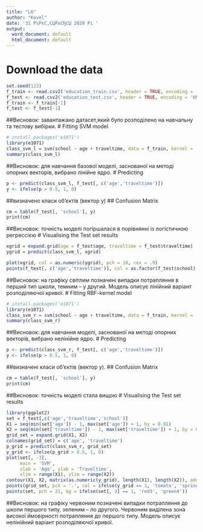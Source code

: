 ---
title: "L6"
author: "Kovel"
date: '31 РѕРєС‚СЏР±СЂСЏ 2020 Рі '
output:
  word_document: default
  html_document: default
---

# Download the data
```{r}
set.seed(123)
f_train <- read.csv2('education_train.csv', header = TRUE, encoding = 'UNICOD')
f_test <- read.csv2('education_test.csv', header = TRUE, encoding = 'UNICOD')
f_train <- f_train[-1]
f_test <- f_test[-1]
```
##Висновок: завантажано датасет,який було розподілено на навчальну та тестову вибірки.
# Fitting SVM model
```{r}
# install.packages('e1071')
library(e1071)
class_svm_l = svm(school ~ age + traveltime, data = f_train, kernel = 'linear')
summary(class_svm_l)
```
##Висновок: для навчання базової моделі, заснованої на методі опорних векторів, вибрано лінійне ядро.
# Predicting
```{r}
p <- predict(class_svm_l, f_test[, c('age','traveltime')])
y <- ifelse(p > 0.5, 1, 0)
```
##визначено класи об’єктів (вектор у)
## Confusion Matrix
```{r}
cm = table(f_test[, 'school'], y)
print(cm)
```
##Висновок: точність моделі погіршалася в порівнянні із логістичною регрессією
# Visualising the Test set results
```{r}
xgrid = expand.grid(age = f_test$age, traveltime = f_test$traveltime)
ygrid = predict(class_svm_l, xgrid)

plot(xgrid, col = as.numeric(ygrid), pch = 10, cex = .9)
points(f_test[, c('age','traveltime')], col = as.factor(f_test$school), pch = 19)
```
##Висновок: на графіку світлим позначені випадки потрапляння в перший тип школи, темним – у другий. Модель описує лінійний варіант розподіляючої кривої.
# Fitting RBF-kernel model
```{r}
# install.packages('e1071')
library(e1071)
class_svm_r = svm(school ~ age + traveltime, data = f_train, kernel = 'radial')
summary(class_svm_r)
```
##Висновок: для навчання моделі, заснованої на методі опорних векторів, вибрано нелінійне ядро.
# Predicting
```{r}
p <- predict(class_svm_r, f_test[, c('age','traveltime')])
y <- ifelse(p > 0.5, 1, 0)
```
##визначені класи об’єктів (вектор у).
## Confusion Matrix
```{r}
cm = table(f_test[, 'school'], y)
print(cm)
```
##Висновок: точність моделі стала вищою
# Visualising the Test set results
```{r}
library(ggplot2)
set = f_test[,c('age','traveltime','school')]
X1 = seq(min(set['age']) - 1, max(set['age']) + 1, by = 0.01)
X2 = seq(min(set['traveltime']) - 1, max(set['traveltime']) + 1, by = 0.01)
grid_set = expand.grid(X1, X2)
colnames(grid_set) = c('age', 'traveltime')
p_grid = predict(class_svm_r, grid_set)
y_grid <- ifelse(p_grid > 0.5, 1, 0)
plot(set[, -3],
     main = 'SVM',
     xlab = 'Age', ylab = 'Traveltime',
     xlim = range(X1), ylim = range(X2))
contour(X1, X2, matrix(as.numeric(y_grid), length(X1), length(X2)), add = TRUE)
points(grid_set, pch = '.', col = ifelse(y_grid == 1, 'tomato', 'springgreen3'))
points(set, pch = 21, bg = ifelse(set[, 3] == 1, 'red3', 'green4'))
```
##Висновок: на графіку червоним позначені випадки потрапляння до школи першого типу, зеленим – ло другого. Червоним виділена зона високої ймовірності потрапляння до першого типу. Модель описує нелінійний варіант розподіляючої кривої.